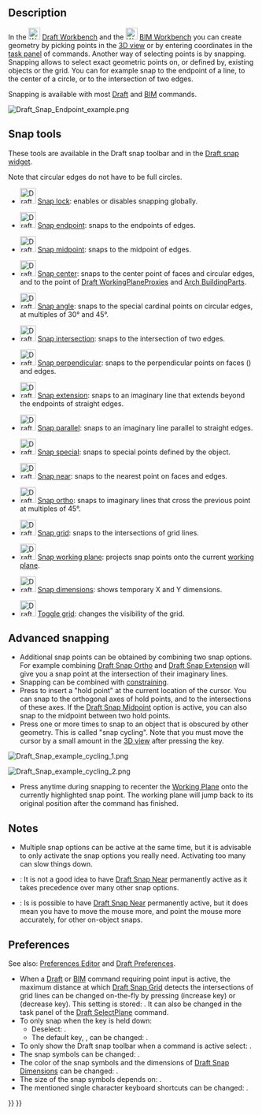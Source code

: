 <languages/>
<translate>

<!--T:15-->
{{Docnav
|[[Draft_snap_widget|Snap widget]]
|[[Draft_Constrain|Constrain]]
|[[Draft_Workbench|Draft]]
|IconL=
|IconR=
|IconC=Workbench_Draft.svg
}}

</translate>
{{TOCright}}
<translate>

== Description == <!--T:6-->

<!--T:1-->
In the [[Image:Workbench_Draft.svg|24px]] [[Draft_Workbench|Draft Workbench]] and the [[Image:Workbench_BIM.svg|24px]] [[BIM_Workbench|BIM Workbench]] you can create geometry by picking points in the [[3D_view|3D view]] or by entering coordinates in the [[Task_panel|task panel]] of commands. Another way of selecting points is by snapping. Snapping allows to select exact geometric points on, or defined by, existing objects or the grid. You can for example snap to the endpoint of a line, to the center of a circle, or to the intersection of two edges.

<!--T:9-->
Snapping is available with most [[Draft_Workbench|Draft]] and [[BIM_Workbench|BIM]] commands.

</translate>
[[Image:Draft_Snap_Endpoint_example.png]]
<translate>
<!--T:2-->
{{Caption|Snapping to the endpoint of an edge}}

== Snap tools == <!--T:22-->

<!--T:23-->
These tools are available in the Draft snap toolbar and in the [[Draft_snap_widget|Draft snap widget]].

<!--T:24-->
Note that circular edges do not have to be full circles.

<!--T:19-->
* [[Image:Draft_Snap_Lock.svg|32px]] [[Draft_Snap_Lock|Snap lock]]: enables or disables snapping globally.

<!--T:25-->
* [[Image:Draft_Snap_Endpoint.svg|32px]] [[Draft_Snap_Endpoint|Snap endpoint]]: snaps to the endpoints of edges.

<!--T:26-->
* [[Image:Draft_Snap_Midpoint.svg|32px]] [[Draft_Snap_Midpoint|Snap midpoint]]: snaps to the midpoint of edges.

<!--T:27-->
* [[Image:Draft_Snap_Center.svg|32px]] [[Draft_Snap_Center|Snap center]]: snaps to the center point of faces and circular edges, and to the {{PropertyData|Placement}} point of [[Draft_WorkingPlaneProxy|Draft WorkingPlaneProxies]] and [[Arch_BuildingPart|Arch BuildingParts]].

<!--T:28-->
* [[Image:Draft_Snap_Angle.svg|32px]] [[Draft_Snap_Angle|Snap angle]]: snaps to the special cardinal points on circular edges, at multiples of 30° and 45°.

<!--T:29-->
* [[Image:Draft_Snap_Intersection.svg|32px]] [[Draft_Snap_Intersection|Snap intersection]]: snaps to the intersection of two edges.

<!--T:30-->
* [[Image:Draft_Snap_Perpendicular.svg|32px]] [[Draft_Snap_Perpendicular|Snap perpendicular]]: snaps to the perpendicular points on faces ({{Version|0.21}}) and edges.

<!--T:31-->
* [[Image:Draft_Snap_Extension.svg|32px]] [[Draft_Snap_Extension|Snap extension]]: snaps to an imaginary line that extends beyond the endpoints of straight edges.

<!--T:32-->
* [[Image:Draft_Snap_Parallel.svg|32px]] [[Draft_Snap_Parallel|Snap parallel]]: snaps to an imaginary line parallel to straight edges.

<!--T:33-->
* [[Image:Draft_Snap_Special.svg|32px]] [[Draft_Snap_Special|Snap special]]: snaps to special points defined by the object.

<!--T:34-->
* [[Image:Draft_Snap_Near.svg|32px]] [[Draft_Snap_Near|Snap near]]: snaps to the nearest point on faces and edges.

<!--T:35-->
* [[Image:Draft_Snap_Ortho.svg|32px]] [[Draft_Snap_Ortho|Snap ortho]]: snaps to imaginary lines that cross the previous point at multiples of 45°.

<!--T:36-->
* [[Image:Draft_Snap_Grid.svg|32px]] [[Draft_Snap_Grid|Snap grid]]: snaps to the intersections of grid lines.

<!--T:37-->
* [[Image:Draft_Snap_WorkingPlane.svg|32px]] [[Draft_Snap_WorkingPlane|Snap working plane]]: projects snap points onto the current [[Draft_SelectPlane|working plane]].

<!--T:38-->
* [[Image:Draft_Snap_Dimensions.svg|32px]] [[Draft_Snap_Dimensions|Snap dimensions]]: shows temporary X and Y dimensions.

<!--T:39-->
* [[Image:Draft_ToggleGrid.svg|32px]] [[Draft_ToggleGrid|Toggle grid]]: changes the visibility of the grid.

== Advanced snapping == <!--T:11-->

<!--T:12-->
* Additional snap points can be obtained by combining two snap options. For example combining [[Draft_Snap_Ortho|Draft Snap Ortho]] and [[Draft_Snap_Extension|Draft Snap Extension]] will give you a snap point at the intersection of their imaginary lines.
* Snapping can be combined with [[Draft_Constrain|constraining]].
* Press {{KEY|Q}} to insert a "hold point" at the current location of the cursor. You can snap to the orthogonal axes of hold points, and to the intersections of these axes. If the [[Draft_Snap_Midpoint|Draft Snap Midpoint]] option is active, you can also snap to the midpoint between two hold points.
* Press {{KEY|`}} one or more times to snap to an object that is obscured by other geometry. This is called "snap cycling". Note that you must move the cursor by a small amount in the [[3D_view|3D view]] after pressing the key.

</translate>
[[Image:Draft_Snap_example_cycling_1.png]]
<translate>
<!--T:40-->
{{Caption|Snap cycling 1: The red rectangle was created first therefore it has snap priority. Without snap cycling you cannot snap to the green rectangle where it is overlapped by the red rectangle.}}

</translate>
[[Image:Draft_Snap_example_cycling_2.png]]
<translate>
<!--T:41-->
{{Caption|Snap cycling 2: After using the snap cycle key once the green rectangle receives snap priority. Snapping to the midpoint of the overlapped green edge is now possible.}}

<!--T:44-->
* Press {{KEY|D}} anytime during snapping to recenter the [[Draft WorkingPlane|Working Plane]] onto the currently highlighted snap point. The working plane will jump back to its original position after the command has finished.

== Notes == <!--T:21-->

<!--T:10-->
* Multiple snap options can be active at the same time, but it is advisable to only activate the snap options you really need. Activating too many can slow things down.
* {{VersionMinus|1.0}}: It is not a good idea to have [[Draft_Snap_Near|Draft Snap Near]] permanently active as it takes precedence over many other snap options.
* {{Version|1.1}}: Is is possible to have [[Draft_Snap_Near|Draft Snap Near]] permanently active, but it does mean you have to move the mouse more, and point the mouse more accurately, for other on-object snaps.

== Preferences == <!--T:18-->

<!--T:42-->
See also: [[Preferences_Editor|Preferences Editor]] and [[Draft_Preferences|Draft Preferences]].

<!--T:4-->
* When a [[Draft_Workbench|Draft]] or [[BIM_Workbench|BIM]] command requiring point input is active, the maximum distance at which [[Draft_Snap_Grid|Draft Snap Grid]] detects the intersections of grid lines can be changed on-the-fly by pressing {{KEY|P}} (increase key) or {{KEY|M}} (decrease key). This setting is stored: {{MenuCommand|Tools → Edit parameters... → BaseApp → Preferences → Mod → Draft → snapRange}}. It can also be changed in the task panel of the [[Draft_SelectPlane|Draft SelectPlane]] command.
* To only snap when the {{MenuCommand|Snap modifier}} key is held down:
** Deselect: {{MenuCommand|Edit → Preferences... → Draft → Grid and snapping → Always snap}}.
** The default {{MenuCommand|Snap modifier}} key, {{KEY|Ctrl}}, can be changed: {{MenuCommand|Edit → Preferences... → Draft → Grid and snapping → Snap modifier}}.
* To only show the Draft snap toolbar when a command is active select: {{MenuCommand|Edit → Preferences... → Draft → Interface → Only show the Draft snap toolbar during commands}}. {{Version|1.0}}
* The snap symbols can be changed: {{MenuCommand|Edit → Preferences... → Draft → Grid and snapping → Snap symbol style}}.
* The color of the snap symbols and the dimensions of [[Draft_Snap_Dimensions|Draft Snap Dimensions]] can be changed: {{MenuCommand|Edit → Preferences... → Draft → Grid and snapping → Snap symbol color}}.
* The size of the snap symbols depends on: {{MenuCommand|Edit → Preferences... → Display → 3D View → Marker size}}. {{Version|1.0}}
* The mentioned single character keyboard shortcuts can be changed: {{MenuCommand|Edit → Preferences... → Draft → Interface → In-command shortcuts}}.


<!--T:5-->
{{Docnav
|[[Draft_snap_widget|Snap widget]]
|[[Draft_Constrain|Constrain]]
|[[Draft_Workbench|Draft]]
|IconL=
|IconR=
|IconC=Workbench_Draft.svg
}}

</translate>
{{Draft Tools navi{{#translation:}}}}
{{Userdocnavi{{#translation:}}}}